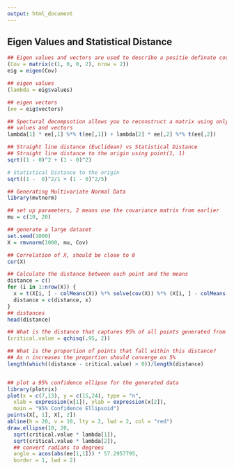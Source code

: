 ```yaml
---
output: html_document
---
```


## **Eigen Values and Statistical Distance**

```r
## Eigen values and vectors are used to describe a positie definate covariance matrix.
(Cov = matrix(c(1, 0, 0, 2), nrow = 2))
eig = eigen(Cov)

## eigen values
(lambda = eig$values)

## eigen vectors
(ee = eig$vectors)

## Spectural decompsotion allows you to reconstruct a matrix using only the eigen
## values and vectors
lambda[1] * ee[,1] %*% t(ee[,1]) + lambda[2] * ee[,2] %*% t(ee[,2])

## Straight line distance (Euclidean) vs Statistical Distance
## Straight line distance to the origin using point(1, 1)
sqrt((1 - 0)^2 + (1 - 0)^2)

# Statistical Distance to the origin
sqrt((1 -  0)^2/1 + (1 - 0)^2/5)

## Generating Multivariate Normal Data
library(mvtnorm)

## set up parameters, 2 means use the covariance matrix from earlier
mu = c(10, 20)

## generate a large dataset
set.seed(1000)
X = rmvnorm(1000, mu, Cov)

## Correlation of X, should be close to 0
cor(X)

## Calculate the distance between each point and the means
distance = c()
for (i in 1:nrow(X)) {
  x = t(X[i, ] - colMeans(X)) %*% solve(cov(X)) %*% (X[i, ] - colMeans(X))
  distance = c(distance, x)
}
## distances
head(distance)

## What is the distance that captures 95% of all points generated from the distribution?
(critical.value = qchisq(.95, 2))

## What is the proportion of points that fall within this distance?
## As n increases the proportion should converge on 5%
length(which((distance - critical.value) > 0))/length(distance)


## plot a 95% confidence ellipse for the generated data
library(plotrix)
plot(x = c(7,13), y = c(15,24), type = "n",
  xlab = expression(x[1]), ylab = expression(x[2]),
  main = "95% Confidence Ellipsoid")
points(X[, 1], X[, 2])
abline(h = 20, v = 10, lty = 2, lwd = 2, col = "red")
draw.ellipse(10, 20,
  sqrt(critical.value * lambda[1]),
  sqrt(critical.value * lambda[2]),
  ## convert radians to degrees
  angle = acos(abs(ee[1,1])) * 57.2957795,
  border = 1, lwd = 2)

```
